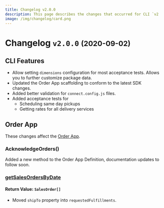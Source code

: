 ```yaml
---
title: Changelog v2.0.0
description: This page describes the changes that occurred for CLI `v2.0.0`.
image: /img/changelog/card.png
---
```


# Changelog `v2.0.0` <small>(2020-09-02)</small>

## CLI Features
* Allow setting `dimensions` configuration for most acceptance tests. Allows you to further customize package data.
* Updated the Order App scaffolding to conform to the latest SDK changes.
* Added better validation for `connect.config.js` files.
* Added acceptance tests for
  * Scheduling same day pickups
  * Getting rates for all delivery services

## Order App
These changes affect the [Order App](../docs/order-app/index.mdx).

### AcknowledgeOrders()
Added a new method to the Order App Definition, documentation updates to follow soon.

### [getSalesOrdersByDate](../docs/reference/methods/get-sales-orders-by-date.mdx)
#### Return Value: `SalesOrder[]`
  * Moved `shipTo` property into `requestedFulfillments`.
